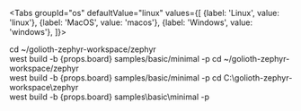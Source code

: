 
<Tabs
groupId="os"
defaultValue="linux"
values={[
{label: 'Linux', value: 'linux'},
{label: 'MacOS', value: 'macos'},
{label: 'Windows', value: 'windows'},
]}>

<TabItem value="linux">

<CodeBlock language="bash">
cd ~/golioth-zephyr-workspace/zephyr<br />
west build -b {props.board} samples/basic/minimal -p
</CodeBlock>

</TabItem>
<TabItem value="macos">

<CodeBlock language="bash">
cd ~/golioth-zephyr-workspace/zephyr<br />
west build -b {props.board} samples/basic/minimal -p
</CodeBlock>

</TabItem>
<TabItem value="windows">

<CodeBlock language="bash">
cd C:\golioth-zephyr-workspace\zephyr<br />
west build -b {props.board} samples\basic\minimal -p
</CodeBlock>

</TabItem>
</Tabs>
